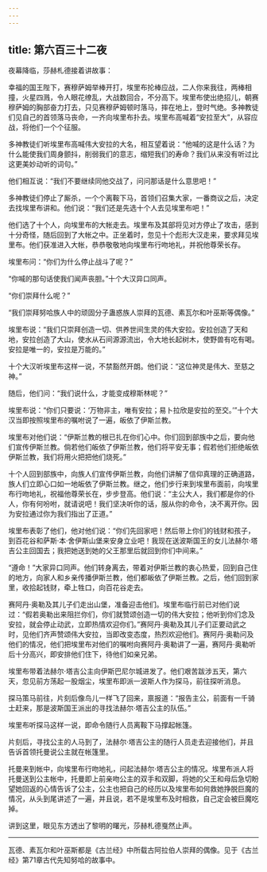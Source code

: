 ```yaml
---
---
---
```

title: 第六百三十二夜
---






夜幕降临，莎赫札德接着讲故事：





幸福的国王陛下，赛穆萨姆举棒开打，埃里布抡棒应战，二人你来我往，两棒相撞，火星四溅，令人眼花缭乱，大战数回合，不分高下。埃里布使出绝招儿，朝赛穆萨姆的胸部奋力打去，只见赛穆萨姆顿时落马，摔在地上，登时气绝。多神教徒们见自己的首领落马丧命，一齐向埃里布扑去。埃里布高喊着“安拉至大”，从容应战，将他们一个个征服。

多神教徒们听埃里布高喊伟大安拉的大名，相互望着说：“他喊的这是什么话？为什么能使我们周身颤抖，削弱我们的意志，缩短我们的寿命？我们从来没有听过比这更美妙动听的词句。”

他们相互说：“我们不要继续同他交战了，问问那话是什么意思吧！”

多神教徒们停止了厮杀，一个个离鞍下马，首领们召集大家，一番商议之后，决定去找埃里布讲和。他们说：“我们还是先选十个人去见埃里布吧！”

他们选了十个人，向埃里布的大帐走去。埃里布及其部将见对方停止了攻击，感到十分奇怪，随后回到了大帐之中。正坐着时，忽见十个彪形大汉走来，要求拜见埃里布。他们获准进入大帐，恭恭敬敬地向埃里布行吻地礼，并祝他尊荣长存。

埃里布问：“你们为什么停止战斗了呢？”

“你喊的那句话使我们闻声丧胆。”十个大汉异口同声。

“你们崇拜什么呢？”

“我们崇拜努哈族人中的顽固分子蛊惑族人崇拜的瓦德、素瓦尔和叶巫斯等偶像。”

埃里布说：“我们只崇拜创造一切、供养世间生灵的伟大安拉。安拉创造了天和地，安拉创造了大山，使水从石间源源流出，令大地长起树木，使野兽有吃有喝。安拉是唯一的，安拉是万能的。”

十个大汉听埃里布这样一说，不禁豁然开朗。他们说：“这位神灵是伟大、至慈之神。”

随后，他们问：“我们说什么，才能变成穆斯林呢？”

埃里布说：“你们只要说：‘万物非主，唯有安拉；易卜拉欣是安拉的至交。’”十个大汉当即按照埃里布的嘱咐说了一遍，皈依了伊斯兰教。

埃里布对他们说：“伊斯兰教的根已扎在你们心中。你们回到部族中之后，要向他们宣传伊斯兰教。倘若他们皈依了伊斯兰教，他们将平安无事；假若他们拒绝皈依伊斯兰教，我们将用火把把他们烧死。”

十个人回到部族中，向族人们宣传伊斯兰教，向他们讲解了信仰真理的正确道路，族人们立即心口如一地皈依了伊斯兰教。继之，他们步行来到埃里布面前，向埃里布行吻地礼，祝福他尊荣长在，步步登高。他们说：“主公大人，我们都是你的仆人，你有何吩咐，就请说吧！我们坚决听你的话，服从你的命令，决不离开你。因为安拉通过你为我们指出了正道。”

埃里布表彰了他们，他对他们说：“你们先回家吧！然后带上你们的钱财和孩子，到百花谷和萨斯·本·舍伊斯山堡来安身立业吧！我现在送波斯国王的女儿法赫尔·塔吉公主回国去；我把她送到她的父王那里后就回到你们中间来。”

“遵命！”大家异口同声。他们转身离去，带着对伊斯兰教的衷心热爱，回到自己住的地方，向家人和乡亲传播伊斯兰教，他们都皈依了伊斯兰教。之后，他们回到家里，收拾起钱财，牵上牲口，向百花谷走去。

赛阿丹·奥勒及其儿子们走出山堡，准备迎击他们。埃里布临行前已对他们说过：“假若奥勒出来阻拦你们，你们就赞颂创造一切的伟大安拉；他听到你们念及安拉，就会停止动武，立即热情欢迎你们。”赛阿丹·奥勒及其儿子们正要动武之时，见他们齐声赞颂伟大安拉，当即改变态度，热烈欢迎他们。赛阿丹·奥勒问及他们的情况，他们把埃里布对他们的嘱咐向赛阿丹·奥勒讲了一遍，赛阿丹·奥勒听后十分高兴，即安排他们住下，待他们如亲兄弟。

埃里布带着法赫尔·塔吉公主向伊斯巴尼尔城进发了。他们艰苦跋涉五天，第六天，忽见前方荡起一股烟尘，埃里布即派一波斯人作为探马，前往探听消息。

探马策马前往，片刻后像鸟儿一样飞了回来，禀报道：“报告主公，前面有一千骑士赶来，那是波斯国王派出的寻找法赫尔·塔吉公主的队伍。”

埃里布听探马这样一说，即命令随行人员离鞍下马撑起帐篷。

片刻后，寻找公主的人马到了，法赫尔·塔吉公主的随行人员走去迎接他们，并且告诉首领托曼说公主就在帐篷里。

托曼来到帐中，向埃里布行吻地礼，问起法赫尔·塔吉公主的情况。埃里布派人将托曼送到公主帐中，托曼即上前亲吻公主的双手和双脚，将她的父王和母后急切盼望她回返的心情告诉了公主，公主也把自己的经历以及埃里布如何救她挣脱巨魔的情况，从头到尾讲述了一遍，并且说，若不是埃里布及时相救，自己定会被巨魔吃掉。





讲到这里，眼见东方透出了黎明的曙光，莎赫札德戛然止声。



***





瓦德、素瓦尔和叶巫斯都是《古兰经》中所载古阿拉伯人崇拜的偶像。见于《古兰经》第71章古代先知努哈的故事中。​​​